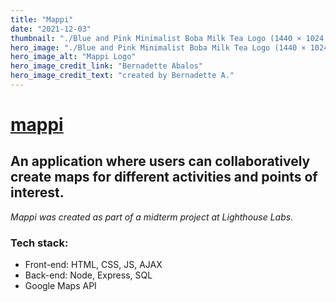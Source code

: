 ```yaml
---
title: "Mappi"
date: "2021-12-03"
thumbnail: "./Blue and Pink Minimalist Boba Milk Tea Logo (1440 × 1024 px).png"
hero_image: "./Blue and Pink Minimalist Boba Milk Tea Logo (1440 × 1024 px).png"
hero_image_alt: "Mappi Logo"
hero_image_credit_link: "Bernadette Abalos"
hero_image_credit_text: "created by Bernadette A."
---
```


# [ mappi ](https://github.com/BlesMateo/Midterm-WikiMap)
## An application where users can collaboratively create maps for different activities and points of interest.


_Mappi was created as part of a midterm project at Lighthouse Labs._

### Tech stack:

- Front-end: HTML, CSS, JS, AJAX
- Back-end: Node, Express, SQL
- Google Maps API

